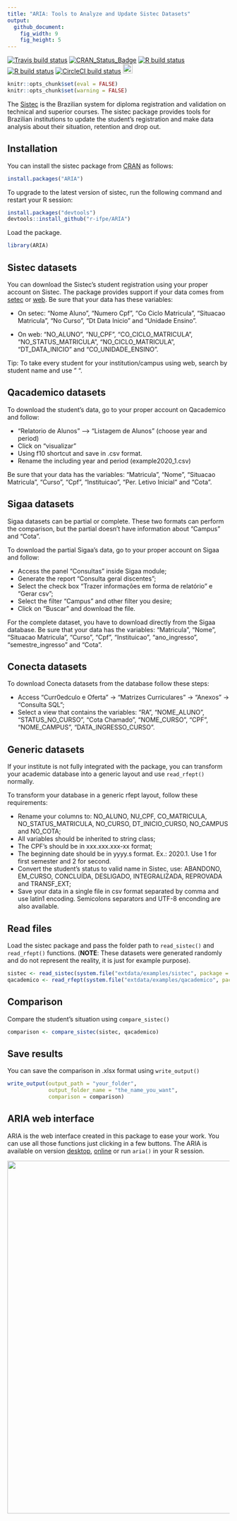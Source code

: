 ```yaml
---
title: "ARIA: Tools to Analyze and Update Sistec Datasets"
output:
  github_document:
    fig_width: 9
    fig_height: 5
---
```


  [![Travis build status](https://travis-ci.org/r-ifpe/sistec.svg?branch=master)](https://travis-ci.org/r-ifpe/ARIA)
  [![CRAN\_Status\_Badge](https://www.r-pkg.org/badges/version/ARIA)](https://cran.r-project.org/package=ARIA)
  [![R build status](https://github.com/R-IFPE/ARIA/workflows/R-ubuntu/badge.svg)](https://github.com/R-IFPE/ARIA/actions)
  [![R build status](https://github.com/R-IFPE/ARIA/workflows/R-macOS/badge.svg)](https://github.com/R-IFPE/ARIA/actions)
  [![CircleCI build status](https://circleci.com/gh/r-ifpe/sistec.svg?style=svg)](https://circleci.com/gh/r-ifpe/ARIA)
[<img src="tools/readme/brasil_icon.png" width=22 height=22>](https://github.com/r-ifpe/ARIA/blob/master/LEIAME.md)

```r
knitr::opts_chunk$set(eval = FALSE)
knitr::opts_chunk$set(warning = FALSE)
```


The [Sistec](https://sistec.mec.gov.br/) is the Brazilian system for diploma registration and validation on technical and superior courses. The sistec package provides tools for Brazilian institutions to update the student's registration and make data analysis about their situation, retention and drop out. 

## Installation

You can install the sistec package from [CRAN](https://CRAN.r-project.org) as follows:

```r
install.packages("ARIA")
```

To upgrade to the latest version of sistec, run the following command and restart your R session:

```r
install.packages("devtools")
devtools::install_github("r-ifpe/ARIA")
```

Load the package.
```r
library(ARIA)
```

## Sistec datasets

You can download the Sistec's student registration using your proper account on Sistec. The package provides support if your data comes from [setec](http://portal.mec.gov.br/setec-secretaria-de-educacao-profissional-e-tecnologica) or [web](https://sistec.mec.gov.br/).
Be sure that your data has these variables: 
 
 - On setec: "Nome Aluno", "Numero Cpf", "Co Ciclo Matricula", "Situacao Matricula",
 "No Curso", "Dt Data Inicio" and "Unidade Ensino".
  
 - On web: "NO_ALUNO", "NU_CPF", "CO_CICLO_MATRICULA", "NO_STATUS_MATRICULA", "NO_CICLO_MATRICULA", "DT_DATA_INICIO" and "CO_UNIDADE_ENSINO".

Tip: To take every student for your institution/campus using web, search by student name and use " ". 

## Qacademico datasets

To download the student's data, go to your proper account on Qacademico and follow: 

 - "Relatorio de Alunos" --> "Listagem de Alunos" (choose year and period)
 - Click on "visualizar" 
 - Using f10 shortcut and save in .csv format.
 - Rename the including year and period (example2020_1.csv) 

Be sure that your data has the variables: "Matricula", "Nome", "Situacao Matricula", "Curso", "Cpf", "Instituicao", "Per. Letivo Inicial" and "Cota".

## Sigaa datasets

Sigaa datasets can be partial or complete. These two formats can perform the comparison,
but the partial doesn't have information about "Campus" and "Cota".

To download the partial Sigaa's data, go to your proper account on Sigaa and follow:

 - Access the panel "Consultas" inside Sigaa module;
 - Generate the report "Consulta geral discentes";
 - Select the check box "Trazer informações em forma de relatório" e "Gerar csv";
 - Select the filter "Campus" and other filter you desire;
 - Click on "Buscar" and download the file. 

For the complete dataset, you have to download directly from the Sigaa database. Be 
sure that your data has the variables: "Matricula", "Nome", "Situacao Matricula", 
"Curso", "Cpf", "Instituicao", "ano_ingresso", "semestre_ingresso" and "Cota". 

## Conecta datasets

To download Conecta datasets from the database follow these steps:

 - Access "Curr\u00edculo e Oferta" -> "Matrizes Curriculares" -> "Anexos" -> "Consulta SQL";
 - Select a view that contains the variables: "RA", "NOME_ALUNO", "STATUS_NO_CURSO", "Cota Chamado", "NOME_CURSO", "CPF", "NOME_CAMPUS", "DATA_INGRESSO_CURSO". 

## Generic datasets

If your institute is not fully integrated with the package, you can transform your 
academic database into a generic layout and use `read_rfept()` normally. 

To transform your database in a generic rfept layout, follow these 
requirements: 
  
- Rename your columns to: NO_ALUNO, NU_CPF, CO_MATRICULA, NO_STATUS_MATRICULA,
NO_CURSO, DT_INICIO_CURSO, NO_CAMPUS and NO_COTA;
- All variables should be inherited to string class;
- The CPF's should be in xxx.xxx.xxx-xx format;
- The beginning date should be in yyyy.s format. Ex.: 2020.1. Use 1 for first 
semester and 2 for second.
- Convert the student's status to valid name in Sistec, use: ABANDONO, EM_CURSO,
CONCLUÍDA, DESLIGADO, INTEGRALIZADA, REPROVADA and TRANSF_EXT;
- Save your data in a single file in csv format separated by comma and use 
latin1 encoding. Semicolons separators and UTF-8 enconding are also available.  


## Read files

Load the sistec package and pass the folder path to `read_sistec()` and `read_rfept()` functions. (**NOTE**: These datasets were generated randomly and do not represent the reality, it is just for example purpose).

```r
sistec <- read_sistec(system.file("extdata/examples/sistec", package = "ARIA"))
qacademico <- read_rfept(system.file("extdata/examples/qacademico", package = "ARIA"))
```

## Comparison

Compare the student's situation using `compare_sistec()`

```r
comparison <- compare_sistec(sistec, qacademico)
```

## Save results

You can save the comparison in .xlsx format using `write_output()`

```r
write_output(output_path = "your_folder",
             output_folder_name = "the_name_you_want",
             comparison = comparison)
```

## ARIA web interface

ARIA is the web interface created in this package to ease your work. You can use all those functions just clicking in a few buttons. The ARIA is available on version  [desktop](https://www.dropbox.com/sh/2bv2h49i8qfbzs9/AAA7MBfaZepyLMc5saDAEEo1a?dl=0), [online](https://aria.ifpe.edu.br) or run `aria()` in your R session.

<img src="tools/readme/aria_0.2.0.png" class="screenshot" width=800 />
